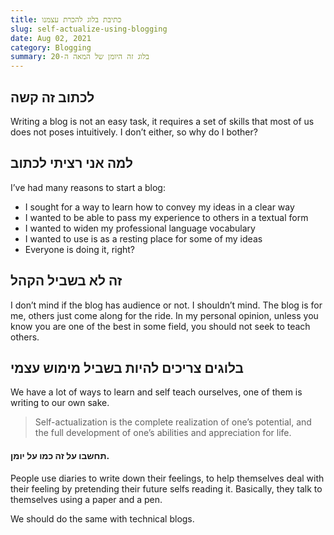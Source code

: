 ```yaml
---
title: כתיבת בלוג להכרת עצמנו
slug: self-actualize-using-blogging
date: Aug 02, 2021
category: Blogging
summary: בלוג זה היומן של המאה ה-20
---
```


## לכתוב זה קשה

Writing a blog is not an easy task, it requires a set of skills that most of us does not poses intuitively.
I don’t either, so why do I bother?

## למה אני רציתי לכתוב

I’ve had many reasons to start a blog:

- I sought for a way to learn how to convey my ideas in a clear way
- I wanted to be able to pass my experience to others in a textual form
- I wanted to widen my professional language vocabulary
- I wanted to use is as a resting place for some of my ideas
- Everyone is doing it, right?

## זה לא בשביל הקהל

I don’t mind if the blog has audience or not. I shouldn’t mind.
The blog is for me, others just come along for the ride.
In my personal opinion, unless you know you are one of the best in some field, you should not seek to teach others.

## בלוגים צריכים להיות בשביל מימוש עצמי

We have a lot of ways to learn and self teach ourselves, one of them is writing to our own sake.

> Self-actualization is the complete realization of one’s potential, and the full development of one’s abilities and appreciation for life.

#### תחשבו על זה כמו על יומן.

People use diaries to write down their feelings, to help themselves deal with their feeling by pretending their future selfs reading it.
Basically, they talk to themselves using a paper and a pen.

We should do the same with technical blogs.
